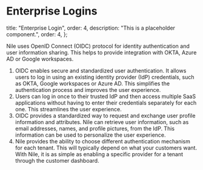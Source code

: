 # Enterprise Logins

  title: "Enterprise Login",
  order: 4,
  description: "This is a placeholder component.",
  order: 4,
};

Nile uses OpenID Connect (OIDC) protocol for identity authentication and user information sharing. This helps to provide integration with OKTA, Azure AD or Google workspaces.

1. OIDC enables secure and standardized user authentication. It allows users to log in using an existing identity provider (IdP) credentials, such as OKTA, Google workspaces or Azure AD. This simplifies the authentication process and improves the user experience.
2. Users can log in once to their trusted IdP and then access multiple SaaS applications without having to enter their credentials separately for each one. This streamlines the user experience.
3. OIDC provides a standardized way to request and exchange user profile information and attributes. Nile can retrieve user information, such as email addresses, names, and profile pictures, from the IdP. This information can be used to personalize the user experience.
4. Nile provides the ability to choose different authentication mechanism for each tenant. This will typically depend on what your customers want. With Nile, it is as simple as enabling a specific provider for a tenant through the customer dashboard.

<Cards>
  <Card file="./enterprise-login/okta.mdx" root="user-authentication" />
</Cards>
